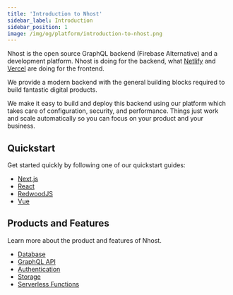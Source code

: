 ```yaml
---
title: 'Introduction to Nhost'
sidebar_label: Introduction
sidebar_position: 1
image: /img/og/platform/introduction-to-nhost.png
---
```


Nhost is the open source GraphQL backend (Firebase Alternative) and a development platform. Nhost is doing for the backend, what [Netlify](https://netlify.com/) and [Vercel](https://vercel.com/) are doing for the frontend.

We provide a modern backend with the general building blocks required to build fantastic digital products.

We make it easy to build and deploy this backend using our platform which takes care of configuration, security, and performance. Things just work and scale automatically so you can focus on your product and your business.

## Quickstart

Get started quickly by following one of our quickstart guides:

- [Next.js](/platform/quickstarts/nextjs)
- [React](/platform/quickstarts/react)
- [RedwoodJS](/platform/quickstarts/redwoodjs)
- [Vue](/platform/quickstarts/vue)

## Products and Features

Learn more about the product and features of Nhost.

- [Database](/platform/database)
- [GraphQL API](/platform/graphql)
- [Authentication](/platform/authentication)
- [Storage](/platform/storage)
- [Serverless Functions](/platform/serverless-functions)
